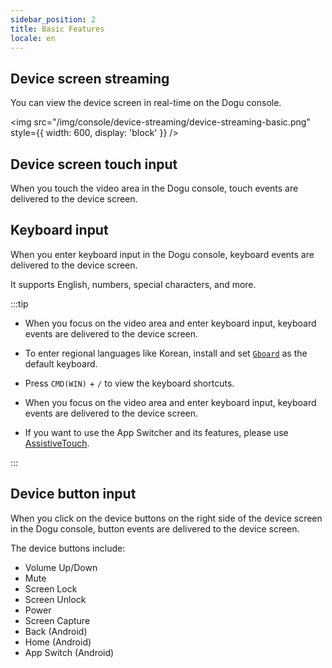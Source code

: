 ```yaml
---
sidebar_position: 2
title: Basic Features
locale: en
---
```



## Device screen streaming

You can view the device screen in real-time on the Dogu console.

<img
  src="/img/console/device-streaming/device-streaming-basic.png"
  style={{ width: 600, display: 'block' }}
/>

## Device screen touch input

When you touch the video area in the Dogu console, touch events are delivered to the device screen.

## Keyboard input

When you enter keyboard input in the Dogu console, keyboard events are delivered to the device screen.

It supports English, numbers, special characters, and more.

:::tip

<Tabs groupId="platform" defaultValue="android" queryString>
<TabItem value="android" label="Android">

- When you focus on the video area and enter keyboard input, keyboard events are delivered to the device screen.

- To enter regional languages like Korean, install and set [`Gboard`](https://play.google.com/store/apps/details?id=com.google.android.inputmethod.latin) as the default keyboard.

- Press `CMD(WIN)` + `/` to view the keyboard shortcuts.

</TabItem>
<TabItem value="ios" label="iOS">

- When you focus on the video area and enter keyboard input, keyboard events are delivered to the device screen.

- If you want to use the App Switcher and its features, please use [AssistiveTouch](https://support.apple.com/en-us/HT202658).

</TabItem>
</Tabs>

:::

## Device button input

When you click on the device buttons on the right side of the device screen in the Dogu console, button events are delivered to the device screen.

The device buttons include:

- Volume Up/Down
- Mute
- Screen Lock
- Screen Unlock
- Power
- Screen Capture
- Back (Android)
- Home (Android)
- App Switch (Android)
